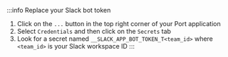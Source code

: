 :::info Replace your Slack bot token
1. Click on the `...` button in the top right corner of your Port application
2. Select `Credentials` and then click on the `Secrets` tab
3. Look for a secret named `__SLACK_APP_BOT_TOKEN_T<team_id>` where `<team_id>` is your Slack workspace ID
:::